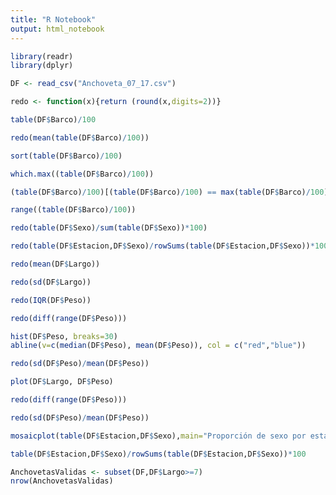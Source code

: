 ```yaml
---
title: "R Notebook"
output: html_notebook
---
```

```r
library(readr)
library(dplyr)
```

```r
DF <- read_csv("Anchoveta_07_17.csv")
```


```r
redo <- function(x){return (round(x,digits=2))}
```


```r
table(DF$Barco)/100
```



```r
redo(mean(table(DF$Barco)/100))
```


```r
sort(table(DF$Barco)/100)
```

```r
which.max((table(DF$Barco)/100))
```

```r
(table(DF$Barco)/100)[(table(DF$Barco)/100) == max(table(DF$Barco)/100)]
```

```r
range((table(DF$Barco)/100))
```


```r
redo(table(DF$Sexo)/sum(table(DF$Sexo))*100)
```

```r
redo(table(DF$Estacion,DF$Sexo)/rowSums(table(DF$Estacion,DF$Sexo))*100)
```


```r
redo(mean(DF$Largo))
```
```r
redo(sd(DF$Largo))
```


```r
redo(IQR(DF$Peso))
```

```r
redo(diff(range(DF$Peso)))
```
```r
hist(DF$Peso, breaks=30)
abline(v=c(median(DF$Peso), mean(DF$Peso)), col = c("red","blue"))
```


```r
redo(sd(DF$Peso)/mean(DF$Peso))
```



```r
plot(DF$Largo, DF$Peso)
```

```r
redo(diff(range(DF$Peso)))
```


```r
redo(sd(DF$Peso)/mean(DF$Peso))
```



```r
mosaicplot(table(DF$Estacion,DF$Sexo),main="Proporción de sexo por estación",col=c("red","blue"))
```






```r
table(DF$Estacion,DF$Sexo)/rowSums(table(DF$Estacion,DF$Sexo))*100
```



```r
AnchovetasValidas <- subset(DF,DF$Largo>=7)
nrow(AnchovetasValidas)
```

